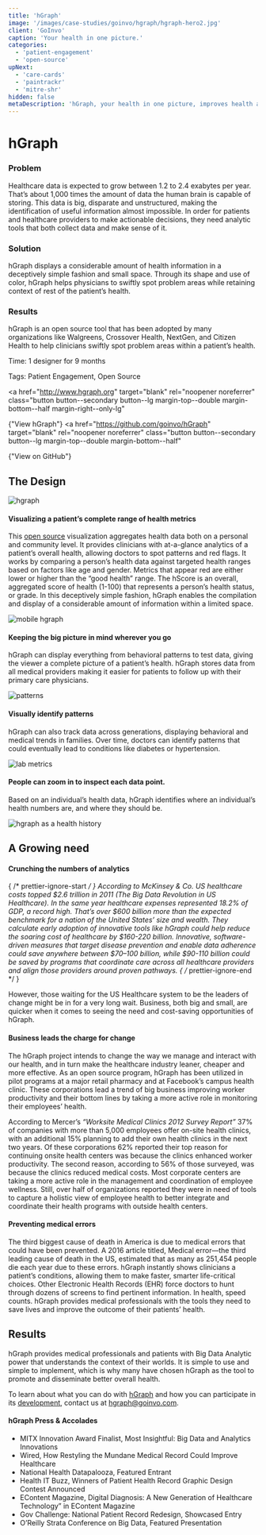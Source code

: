 ```yaml
---
title: 'hGraph'
image: '/images/case-studies/goinvo/hgraph/hgraph-hero2.jpg'
client: 'GoInvo'
caption: 'Your health in one picture.'
categories:
  - 'patient-engagement'
  - 'open-source'
upNext:
  - 'care-cards'
  - 'paintrackr'
  - 'mitre-shr'
hidden: false
metaDescription: 'hGraph, your health in one picture, improves health and healthcare with agile design and big data analytics'
---
```



# hGraph

### Problem

Healthcare data is expected to grow between 1.2 to 2.4 exabytes per year. That’s about 1,000 times the amount of data the human brain is capable of storing. This data is big, disparate and unstructured, making the identification of useful information almost impossible. In order for patients and healthcare providers to make actionable decisions, they need analytic tools that both collect data and make sense of it.

### Solution

hGraph displays a considerable amount of health information in a deceptively simple fashion and small space. Through its shape and use of color, hGraph helps physicians to swiftly spot problem areas while retaining context of rest of the patient’s health.

### Results

hGraph is an open source tool that has been adopted by many organizations like Walgreens, Crossover Health, NextGen, and Citizen Health to help clinicians swiftly spot problem areas within a patient’s health.

<span class="text--uppercase text--gray text--bold text--spacing text--md">Time:</span> 1 designer for 9 months

<span class="text--uppercase text--gray text--bold text--spacing text--md">Tags:</span> Patient Engagement, Open Source

<a
  href="http://www.hgraph.org"
  target="blank"
  rel="noopener noreferrer"
  class="button button--secondary button--lg margin-top--double margin-bottom--half margin-right--only-lg"
>
  {"View hGraph"}
</a>
<a
  href="https://github.com/goinvo/hGraph"
  target="blank"
  rel="noopener noreferrer"
  class="button button--secondary button--lg margin-top--double margin-bottom--half"
>
  {"View on GitHub"}
</a>
<Divider />

## The Design

![hgraph](/images/case-studies/goinvo/hgraph/hgraph-health-visualization.jpg)

#### Visualizing a patient’s complete range of health metrics

This [open source](https://github.com/goinvo/hGraph) visualization aggregates health data both on a personal and community level. It provides clinicians with at-a-glance analytics of a patient’s overall health, allowing doctors to spot patterns and red flags. It works by comparing a person’s health data against targeted health ranges based on factors like age and gender. Metrics that appear red are either lower or higher than the “good health” range. The hScore is an overall, aggregated score of health (1-100) that represents a person’s health status, or grade. In this deceptively simple fashion, hGraph enables the compilation and display of a considerable amount of information within a limited space.

![mobile hgraph](/images/case-studies/goinvo/hgraph/hgraph-mobile-health-design.jpg)

#### Keeping the big picture in mind wherever you go

hGraph can display everything from behavioral patterns to test data, giving the viewer a complete picture of a patient’s health. hGraph stores data from all medical providers making it easier for patients to follow up with their primary care physicians.

![patterns](/images/case-studies/goinvo/hgraph/hgraph-patterns.jpg)

#### Visually identify patterns

hGraph can also track data across generations, displaying behavioral and medical trends in families. Over time, doctors can identify patterns that could eventually lead to conditions like diabetes or hypertension.

![lab metrics](/images/case-studies/goinvo/hgraph/hgraph-labs-health-metrics.jpg)

#### People can zoom in to inspect each data point.

Based on an individual’s health data, hGraph identifies where an individual’s health numbers are, and where they should be.

![hgraph as a health history](/images/case-studies/goinvo/hgraph/hgraph-health-history-timeline.jpg)

<Divider />

## A Growing need

#### Crunching the numbers of analytics

{ /* prettier-ignore-start */ }
According to McKinsey & Co. US healthcare costs topped $2.6 trillion in 2011 (The Big Data Revolution in US Healthcare). In the same year healthcare expenses represented 18.2% of GDP, a record high. That’s over $600 billion more than the expected benchmark for a nation of the United States’ size and wealth. They calculate early adoption of innovative tools like hGraph could help reduce the soaring cost of healthcare by $160-220 billion. Innovative, software-driven measures that target disease prevention and enable data adherence could save anywhere between $70–100 billion, while \$90-110 billion could be saved by programs that coordinate care across all healthcare providers and align those providers around proven pathways.
{ /* prettier-ignore-end */ }

However, those waiting for the US Healthcare system to be the leaders of change might be in for a very long wait. Business, both big and small, are quicker when it comes to seeing the need and cost-saving opportunities of hGraph.

#### Business leads the charge for change

The hGraph project intends to change the way we manage and interact with our health, and in turn make the healthcare industry leaner, cheaper and more effective. As an open source program, hGraph has been utilized in pilot programs at a major retail pharmacy and at Facebook’s campus health clinic. These corporations lead a trend of big business improving worker productivity and their bottom lines by taking a more active role in monitoring their employees’ health.

According to Mercer’s _“Worksite Medical Clinics 2012 Survey Report”_ 37% of companies with more than 5,000 employees offer on-site health clinics, with an additional 15% planning to add their own health clinics in the next two years. Of these corporations 62% reported their top reason for continuing onsite health centers was because the clinics enhanced worker productivity. The second reason, according to 56% of those surveyed, was because the clinics reduced medical costs. Most corporate centers are taking a more active role in the management and coordination of employee wellness. Still, over half of organizations reported they were in need of tools to capture a holistic view of employee health to better integrate and coordinate their health programs with outside health centers.

#### Preventing medical errors

The third biggest cause of death in America is due to medical errors that could have been prevented. A 2016 article titled, Medical error—the third leading cause of death in the US, estimated that as many as 251,454 people die each year due to these errors. hGraph instantly shows clinicians a patient’s conditions, allowing them to make faster, smarter life-critical choices. Other Electronic Health Records (EHR) force doctors to hunt through dozens of screens to find pertinent information. In health, speed counts. hGraph provides medical professionals with the tools they need to save lives and improve the outcome of their patients’ health.

<Divider />

## Results

hGraph provides medical professionals and patients with Big Data Analytic power that understands the context of their worlds. It is simple to use and simple to implement, which is why many have chosen hGraph as the tool to promote and disseminate better overall health.

To learn about what you can do with [hGraph](https://www.hgraph.org/) and how you can participate in its [development](https://github.com/goinvo/hGraph), contact us at [hgraph@goinvo.com](mailto:hgraph@goinvo.com).

#### hGraph Press & Accolades

- MITX Innovation Award Finalist, Most Insightful: Big Data and Analytics Innovations
- Wired, How Restyling the Mundane Medical Record Could Improve Healthcare
- National Health Datapalooza, Featured Entrant
- Health IT Buzz, Winners of Patient Health Record Graphic Design Contest Announced
- EContent Magazine, Digital Diagnosis: A New Generation of Healthcare Technology” in EContent Magazine
- Gov Challenge: National Patient Record Redesign, Showcased Entry
- O’Reilly Strata Conference on Big Data, Featured Presentation
